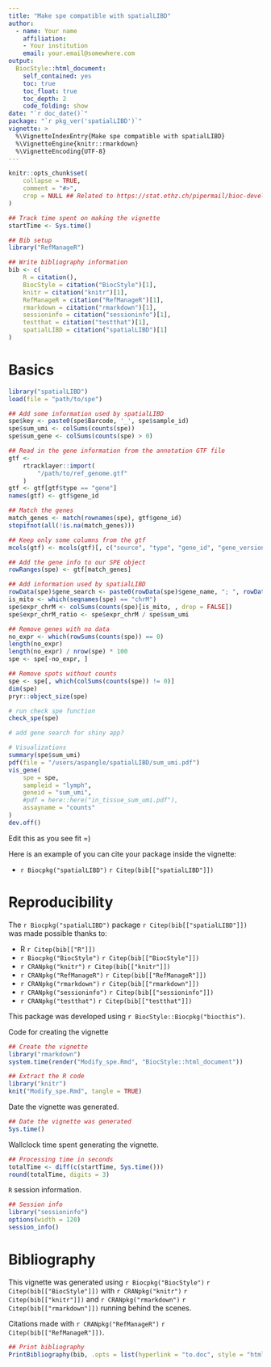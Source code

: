```yaml
---
title: "Make spe compatible with spatialLIBD"
author: 
  - name: Your name
    affiliation:
    - Your institution
    email: your.email@somewhere.com
output: 
  BiocStyle::html_document:
    self_contained: yes
    toc: true
    toc_float: true
    toc_depth: 2
    code_folding: show
date: "`r doc_date()`"
package: "`r pkg_ver('spatialLIBD')`"
vignette: >
  %\VignetteIndexEntry{Make spe compatible with spatialLIBD}
  %\VignetteEngine{knitr::rmarkdown}
  %\VignetteEncoding{UTF-8}  
---
```


```r
knitr::opts_chunk$set(
    collapse = TRUE,
    comment = "#>",
    crop = NULL ## Related to https://stat.ethz.ch/pipermail/bioc-devel/2020-April/016656.html
)
```


```r
## Track time spent on making the vignette
startTime <- Sys.time()

## Bib setup
library("RefManageR")

## Write bibliography information
bib <- c(
    R = citation(),
    BiocStyle = citation("BiocStyle")[1],
    knitr = citation("knitr")[1],
    RefManageR = citation("RefManageR")[1],
    rmarkdown = citation("rmarkdown")[1],
    sessioninfo = citation("sessioninfo")[1],
    testthat = citation("testthat")[1],
    spatialLIBD = citation("spatialLIBD")[1]
)
```

# Basics

```r
library("spatialLIBD")
load(file = "path/to/spe")

## Add some information used by spatialLIBD
spe$key <- paste0(spe$Barcode, '_', spe$sample_id)
spe$sum_umi <- colSums(counts(spe))
spe$sum_gene <- colSums(counts(spe) > 0)

## Read in the gene information from the annotation GTF file
gtf <-
    rtracklayer::import(
        "/path/to/ref_genome.gtf"
    )
gtf <- gtf[gtf$type == "gene"]
names(gtf) <- gtf$gene_id

## Match the genes
match_genes <- match(rownames(spe), gtf$gene_id)
stopifnot(all(!is.na(match_genes)))

## Keep only some columns from the gtf
mcols(gtf) <- mcols(gtf)[, c("source", "type", "gene_id", "gene_version", "gene_name", "gene_type")]

## Add the gene info to our SPE object
rowRanges(spe) <- gtf[match_genes]

## Add information used by spatialLIBD
rowData(spe)$gene_search <- paste0(rowData(spe)$gene_name, "; ", rowData(spe)$gene_id)
is_mito <- which(seqnames(spe) == "chrM")
spe$expr_chrM <- colSums(counts(spe)[is_mito, , drop = FALSE])
spe$expr_chrM_ratio <- spe$expr_chrM / spe$sum_umi

## Remove genes with no data
no_expr <- which(rowSums(counts(spe)) == 0)
length(no_expr)
length(no_expr) / nrow(spe) * 100
spe <- spe[-no_expr, ]

## Remove spots without counts
spe <- spe[, which(colSums(counts(spe)) != 0)]
dim(spe)
pryr::object_size(spe)

# run check spe function
check_spe(spe)

# add gene search for shiny app?

# Visualizations
summary(spe$sum_umi)
pdf(file = "/users/aspangle/spatialLIBD/sum_umi.pdf")
vis_gene(
    spe = spe,
    sampleid = "lymph",
    geneid = "sum_umi",
    #pdf = here::here("in_tissue_sum_umi.pdf"),
    assayname = "counts"
)
dev.off()


```

Edit this as you see fit =)

Here is an example of you can cite your package inside the vignette:

* `r Biocpkg("spatialLIBD")` `r Citep(bib[["spatialLIBD"]])`



# Reproducibility

The `r Biocpkg("spatialLIBD")` package `r Citep(bib[["spatialLIBD"]])` was made possible thanks to:

* R `r Citep(bib[["R"]])`
* `r Biocpkg("BiocStyle")` `r Citep(bib[["BiocStyle"]])`
* `r CRANpkg("knitr")` `r Citep(bib[["knitr"]])`
* `r CRANpkg("RefManageR")` `r Citep(bib[["RefManageR"]])`
* `r CRANpkg("rmarkdown")` `r Citep(bib[["rmarkdown"]])`
* `r CRANpkg("sessioninfo")` `r Citep(bib[["sessioninfo"]])`
* `r CRANpkg("testthat")` `r Citep(bib[["testthat"]])`

This package was developed using `r BiocStyle::Biocpkg("biocthis")`.


Code for creating the vignette

```r
## Create the vignette
library("rmarkdown")
system.time(render("Modify_spe.Rmd", "BiocStyle::html_document"))

## Extract the R code
library("knitr")
knit("Modify_spe.Rmd", tangle = TRUE)
```

Date the vignette was generated.

```r
## Date the vignette was generated
Sys.time()
```

Wallclock time spent generating the vignette.

```r
## Processing time in seconds
totalTime <- diff(c(startTime, Sys.time()))
round(totalTime, digits = 3)
```

`R` session information.

```r
## Session info
library("sessioninfo")
options(width = 120)
session_info()
```



# Bibliography

This vignette was generated using `r Biocpkg("BiocStyle")` `r Citep(bib[["BiocStyle"]])`
with `r CRANpkg("knitr")` `r Citep(bib[["knitr"]])` and `r CRANpkg("rmarkdown")` `r Citep(bib[["rmarkdown"]])` running behind the scenes.

Citations made with `r CRANpkg("RefManageR")` `r Citep(bib[["RefManageR"]])`.

```r
## Print bibliography
PrintBibliography(bib, .opts = list(hyperlink = "to.doc", style = "html"))
```
